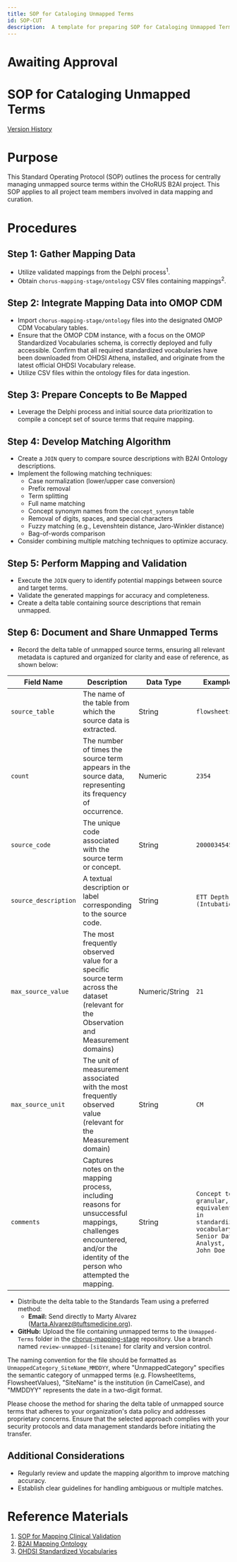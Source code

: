 ```yaml
---
title: SOP for Cataloging Unmapped Terms
id: SOP-CUT
description:  A template for preparing SOP for Cataloging Unmapped Terms
---
```


# Awaiting Approval

# SOP for Cataloging Unmapped Terms
[Version History](https://github.com/chorus-ai/Chorus_SOP/commits/review-unmapped-terms/sop-website/docs/Unmapped-Terms/SOP-for-Cataloging-Unmapped-Terms.mdx)

# Purpose
This Standard Operating Protocol (SOP) outlines the process for centrally managing unmapped source terms within the CHoRUS B2AI project. This SOP applies to all project team members involved in data mapping and curation.

# Procedures

## Step 1: Gather Mapping Data
- Utilize validated mappings from the Delphi process<sup>1</sup>.
- Obtain `chorus-mapping-stage/ontology` CSV files containing mappings<sup>2</sup>.

## Step 2: Integrate Mapping Data into OMOP CDM
- Import `chorus-mapping-stage/ontology` files into the designated OMOP CDM Vocabulary tables.
- Ensure that the OMOP CDM instance, with a focus on the OMOP Standardized Vocabularies schema, is correctly deployed and fully accessible. Confirm that all required standardized vocabularies have been downloaded from OHDSI Athena, installed, and originate from the latest official OHDSI Vocabulary release.
- Utilize CSV files within the ontology files for data ingestion.

## Step 3: Prepare Concepts to Be Mapped
- Leverage the Delphi process and initial source data prioritization to compile a concept set of source terms that require mapping.

## Step 4: Develop Matching Algorithm
- Create a `JOIN` query to compare source descriptions with B2AI Ontology descriptions.
- Implement the following matching techniques:
  - Case normalization (lower/upper case conversion)
  - Prefix removal
  - Term splitting
  - Full name matching
  - Concept synonym names from the `concept_synonym` table
  - Removal of digits, spaces, and special characters
  - Fuzzy matching (e.g., Levenshtein distance, Jaro-Winkler distance)
  - Bag-of-words comparison
- Consider combining multiple matching techniques to optimize accuracy.

## Step 5: Perform Mapping and Validation
- Execute the `JOIN` query to identify potential mappings between source and target terms.
- Validate the generated mappings for accuracy and completeness.
- Create a delta table containing source descriptions that remain unmapped.

## Step 6: Document and Share Unmapped Terms
- Record the delta table of unmapped source terms, ensuring all relevant metadata is captured and organized for clarity and ease of reference, as shown below:

| **Field Name**        | **Description**                                                        | **Data Type** | **Example**           |
|-----------------------|------------------------------------------------------------------------|---------------|-----------------------|
| `source_table`        | The name of the table from which the source data is extracted.         | String        | `flowsheets`|
| `count`        | The number of times the source term appears in the source data, representing its frequency of occurrence.         | Numeric        | `2354`|
| `source_code`         | The unique code associated with the source term or concept.            | String        | `2000034545` |
| `source_description`  | A textual description or label corresponding to the source code.       | String        | `ETT Depth (Intubation)`|
| `max_source_value`    | The most frequently observed value for a specific source term across the dataset (relevant for the Observation and Measurement domains) | Numeric/String       | `21`|
| `max_source_unit`     | The unit of measurement associated with the most frequently observed value (relevant for the Measurement domain)  | String        | `CM`|
| `comments`        |  Captures notes on the mapping process, including reasons for unsuccessful mappings, challenges encountered, and/or the identity of the person who attempted the mapping.| String        | `Concept too granular, no equivalent in standardized vocabulary; Senior Data Analyst, John Doe`|

- Distribute the delta table to the Standards Team using a preferred method:
  - **Email:** Send directly to Marty Alvarez (Marta.Alvarez@tuftsmedicine.org).
- **GitHub:** Upload the file containing unmapped terms to the `Unmapped-Terms` folder in the [chorus-mapping-stage](https://github.com/chorus-ai/chorus-mapping-stage) repository. Use a branch named `review-unmapped-[sitename]` for clarity and version control.

The naming convention for the file should be formatted as `UnmappedCategory_SiteName_MMDDYY`, where "UnmappedCategory" specifies the semantic category of unmapped terms (e.g. FlowsheetItems, FlowsheetValues), "SiteName" is the institution (in CamelCase), and "MMDDYY" represents the date in a two-digit format.

Please choose the method for sharing the delta table of unmapped source terms that adheres to your organization's data policy and addresses proprietary concerns. Ensure that the selected approach complies with your security protocols and data management standards before initiating the transfer.

## Additional Considerations
- Regularly review and update the mapping algorithm to improve matching accuracy.
- Establish clear guidelines for handling ambiguous or multiple matches.

# Reference Materials
1. [SOP for Mapping Clinical Validation](https://github.com/chorus-ai/Chorus_SOP/blob/main/sop-website/docs/OMOP-Mapping/Mappings-Clinical-Validation.mdx)
2. [B2AI Mapping Ontology](https://github.com/chorus-ai/chorus-mapping-stage/tree/main/Ontology)
3. [OHDSI Standardized Vocabularies](https://ohdsi.github.io/TheBookOfOhdsi/StandardizedVocabularies.html)
